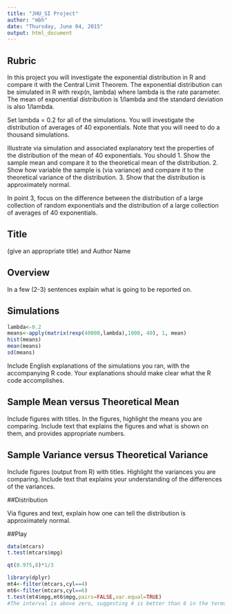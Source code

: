 ```yaml
---
title: "JHU_SI Project"
author: "mbh"
date: "Thursday, June 04, 2015"
output: html_document
---
```



## Rubric

In this project you will investigate the exponential distribution in R and compare it with the Central Limit Theorem. The exponential distribution can be simulated in R with rexp(n, lambda) where lambda is the rate parameter. The mean of 
exponential distribution is 1/lambda and the standard deviation is also 1/lambda.



Set lambda = 0.2 for all of the simulations. You will investigate the distribution of averages of 40 exponentials. Note that you will need to do a thousand simulations.

Illustrate via simulation and associated explanatory text the properties of the distribution of the mean of 40 exponentials.  You should
1. Show the sample mean and compare it to the theoretical mean of the distribution.
2. Show how variable the sample is (via variance) and compare it to the theoretical variance of the distribution.
3. Show that the distribution is approximately normal.

In point 3, focus on the difference between the distribution of a large collection of random exponentials and the distribution of a large collection of averages of 40 exponentials. 


## Title

(give an appropriate title) and Author Name

## Overview

In a few (2-3) sentences explain what is going to be reported on.

## Simulations

```r
lambda<-0.2
means<-apply(matrix(rexp(40000,lambda),1000, 40), 1, mean)
hist(means)
mean(means)
sd(means)
```

Include English explanations of the simulations you ran, with the accompanying R code. Your explanations should make clear what the R code accomplishes.

## Sample Mean versus Theoretical Mean

Include figures with titles. In the figures, highlight the means you are comparing. Include text that explains the figures and what is shown on them, and provides appropriate numbers.

## Sample Variance versus Theoretical Variance
Include figures (output from R) with titles. Highlight the variances you are comparing. Include text that explains your understanding of the differences of the variances.

##Distribution

Via figures and text, explain how one can tell the distribution is approximately normal.


##Play
```r
data(mtcars)
t.test(mtcars$mpg)
```
```r
qt(0.975,8)*1/3
```
```r
library(dplyr)
mt4<-filter(mtcars,cyl==4)
mt6<-filter(mtcars,cyl==6)
t.test(mt4$mpg,mt6$mpg,pairs=FALSE,var.equal=TRUE)
#The interval is above zero, suggesting 4 is better than 6 in the terms of MPG.
```